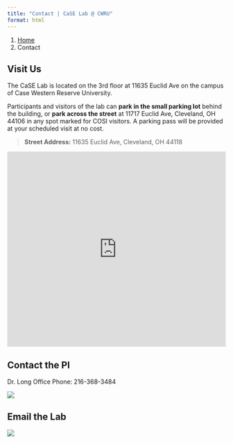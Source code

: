 ```yaml
---
title: "Contact | CaSE Lab @ CWRU"
format: html
---
```


```{=html}
<nav aria-label="breadcrumb">
  <ol class="breadcrumb">
    <li class="breadcrumb-item"><a href="index.html">Home</a></li>
    <li class="breadcrumb-item active" aria-current="page">Contact</li>
  </ol>
</nav>
```
## Visit Us

The CaSE Lab is located on the 3rd floor at 11635 Euclid Ave on the campus of Case Western Reserve University. 

Participants and visitors of the lab can **park in the small parking lot** behind the building, or **park across the street** at 11717 Euclid Ave, Cleveland, OH 44106 in any spot marked for COSI visitors. A parking pass will be provided at your scheduled visit at no cost.

> **Street Address:** 11635 Euclid Ave, Cleveland, OH 44118

```{=html}
<iframe src="https://www.google.com/maps/embed?pb=!1m18!1m12!1m3!1d746.9184488178655!2d-81.6032895468172!3d41.51134332567496!2m3!1f0!2f0!3f0!3m2!1i1024!2i768!4f13.1!3m3!1m2!1s0x8830fc7570a8f80b%3A0xf1a63e5aaf48d94d!2sCleveland%20Hearing%20and%20Speech%20Center%2C%2011635%20Euclid%20Ave%2C%20Cleveland%2C%20OH%2044106!5e0!3m2!1sen!2sus!4v1745337199921!5m2!1sen!2sus" width="100%" height="450" style="border:0;" allowfullscreen="" loading="lazy" referrerpolicy="no-referrer-when-downgrade"></iframe>
```

## Contact the PI

Dr. Long Office Phone: 216-368-3484

![](./img/email-long.jpg)

## Email the Lab

![](./img/email-lab.jpg)